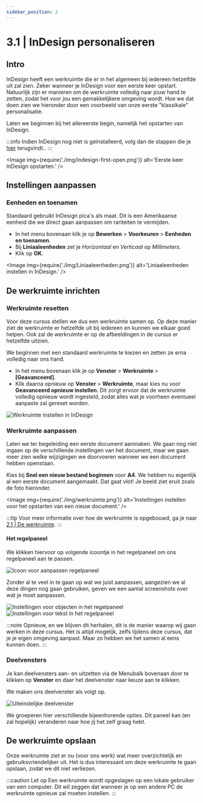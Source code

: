 ```yaml
---
sidebar_position: 2
---
```



# 3.1 | InDesign personaliseren

## Intro

InDesign heeft een werkruimte die er in het algemeen bij iedereen hetzelfde uit zal zien. Zeker wanneer je InDesign voor een eerste keer opstart. Natuurlijk zijn er manieren om de werkruimte volledig naar jouw hand te zetten, zodat het voor jou een gemakkelijkere omgeving wordt. Hoe we dat doen zien we hieronder door een voorbeeld van onze eerste "klassikale" personalisatie.

Laten we beginnen bij het allereerste begin, namelijk het opstarten van InDesign.

:::info
Indien InDesign nog niet is geïnstalleerd, volg dan de stappen die je [hier](#) terugvindt..
:::

<Image
  img={require('./img/indesign-first-open.png')}
  alt='Eerste keer InDesign opstarten.'
/>

## Instellingen aanpassen

### Eenheden en toenamen

Standaard gebruikt InDesign pica's als maat. Dit is een Amerikaanse eenheid die we direct gaan aanpassen om rariteiten te vermijden.

- In het menu bovenaan klik je op **Bewerken** > **Voorkeuren** > **Eenheden en toenamen**.
- Bij **Liniaaleenheden** zet je *Horizontaal* en *Verticaal* op *Millimeters*.
- Klik op **OK**.

<Image 
  img={require('./img/Liniaaleenheden.png')}
  alt='Liniaaleenheden instellen in InDesign.'
/>

## De werkruimte inrichten

### Werkruimte resetten

Voor deze cursus stellen we dus een werkruimte samen op. Op deze manier ziet de werkruimte er hetzelfde uit bij iedereen en kunnen we elkaar goed helpen. Ook zal de werkruimte er op de afbeeldingen in de cursus er hetzelfde uitzien.

We beginnen met een standaard werkruimte te kiezen en zetten ze erna volledig naar ons hand.

-	In het menu bovenaan klik je op **Venster** > **Werkruimte** > **[Geavanceerd]**.
-	Klik daarna opnieuw op **Venster** > **Werkruimte**, maar kies nu voor **Geavanceerd opnieuw instellen**. Dit zorgt ervoor dat de werkruimte volledig opnieuw wordt ingesteld, zodat alles wat je voorheen eventueel aanpaste zal gereset worden.

![Werkruimte instellen in InDesign](./img/Werkruimte-instellen.png)

### Werkruimte aanpassen

Laten we ter begeleiding een eerste document aanmaken. We gaan nog niet ingaan op de verschillende instellingen van het document, maar we gaan meer zien welke wijzigingen we doorvoeren wanneer we een document hebben openstaan.

Kies bij **Snel een nieuw bestand beginnen** voor **A4**. We hebben nu eigenlijk al een eerste document aangemaakt. Dat gaat vlot! Je beeld ziet eruit zoals de foto hieronder.

<Image 
  img={require('./img/werkruimte.png')}
  alt='Instellingen instellen voor het opstarten van een nieuw document.'
/>

:::tip
Voor meer informatie over hoe de werkruimte is opgebouwd, ga je naar [2.1 | De werkruimte](/docs/begrippen/2-1-werkruimte).
:::

#### Het regelpaneel

We klikken hiervoor op volgende icoontje in het regelpaneel om ons regelpaneel aan te passen.

![Icoon voor aanpassen regelpaneel](./img/regel-aanpassen.png)

Zonder al te veel in te gaan op wat we juist aanpassen, aangezien we al deze dingen nog gaan gebruiken, geven we een aantal screenshots over wat je moet aanpassen.

![Instellingen voor objecten in het regelpaneel](./img/object-edit.png)
![Instellingen voor tekst in het regelpaneel](./img/tekst-edit.png)

:::note
Opnieuw, en we blijven dit herhalen, dit is de manier waarop wij gaan werken in deze cursus. Het is altijd mogelijk, zelfs tijdens deze cursus, dat je je eigen omgeving aanpast. Maar zo hebben we het samen al eens kunnen doen.
:::

### Deelvensters

Je kan deelvensters aan- en uitzetten via de Menubalk bovenaan door te klikken op **Venster** en daar het deelvenster naar keuze aan te klikken.

We maken ons deelvenster als volgt op.

![Uiteindelijke deelvenster](./img/deelvenster.png)

We groeperen hier verschillende bijeenhorende opties. Dit paneel kan (en zal hopelijk) veranderen naar hoe jij het zelf graag hebt.

## De werkruimte opslaan

Onze werkruimte ziet er nu (voor ons werk) wat meer overzichtelijk en gebruiksvriendelijker uit. Het is dus interessant om deze werkruimte te gaan opslaan, zodat we dit niet verliezen.

:::caution Let op
Een werkruimte wordt opgeslagen op een lokale gebruiker van een computer. Dit wil zeggen dat wanneer je op een andere PC de werkruimte opnieuw zal moeten instellen.
:::